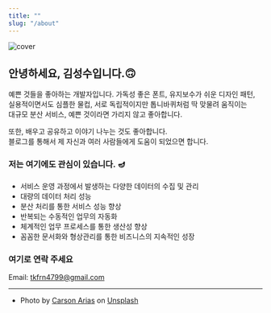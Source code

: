 ```yaml
---
title: ""
slug: "/about"
---
```


![cover](./carson-arias-7Z03R1wOdmI-unsplash_size.jpg)

## 안녕하세요, 김성수입니다.🙃

<p style={{ fontFamily: `"IBM Plex Sans KR"`, fontWeight: `450` }}>
예쁜 것들을 좋아하는 개발자입니다. 가독성 좋은 폰트, 유지보수가 쉬운 디자인 패턴,
실용적이면서도 심플한 물컵, 서로 독립적이지만 톱니바퀴처럼 딱 맞물려 움직이는<br />
대규모 분산 서비스, 예쁜 것이라면 가리지 않고 좋아합니다.
</p>

<p style={{ fontFamily: `"IBM Plex Sans KR"`, fontWeight: `450` }}>
또한, 배우고 공유하고 이야기 나누는 것도 좋아합니다.<br />블로그를 통해서 제 자신과 여러 사람들에게 도움이 되었으면 합니다. 
</p>

<h3 style={{ marginTop: `3rem`, }}>저는 여기에도 관심이 있습니다. 🪔</h3>

<ul style={{ marginTop: `0.5rem` }}>
    <li style={{ paddingBottom: `0.3rem` }}>서비스 운영 과정에서 발생하는 다양한 데이터의 수집 및 관리</li>
    <li style={{ paddingBottom: `0.3rem` }}>대량의 데이터 처리 성능</li>
    <li style={{ paddingBottom: `0.3rem` }}>분산 처리를 통한 서비스 성능 향상</li>
    <li style={{ paddingBottom: `0.3rem` }}>반복되는 수동적인 업무의 자동화</li>
    <li style={{ paddingBottom: `0.3rem` }}>체계적인 업무 프로세스를 통한 생산성 향상</li>
    <li style={{ paddingBottom: `0.3rem` }}>꼼꼼한 문서화와 형상관리를 통한 비즈니스의 지속적인 성장</li>

</ul>

<h3 style={{ marginTop: `3rem`, }}>여기로 연락 주세요</h3>

<p style={{ fontFamily: `"IBM Plex Sans KR"`, fontWeight: `450` }}>
Email: <a href="mailto:tkfrn4799@gmail.com">tkfrn4799@gmail.com</a>
</p>




---

- Photo by <a href="https://unsplash.com/@carsonarias?utm_source=unsplash&utm_medium=referral&utm_content=creditCopyText">Carson Arias</a> on <a href="https://unsplash.com/@sskim/likes?utm_source=unsplash&utm_medium=referral&utm_content=creditCopyText">Unsplash</a>
  